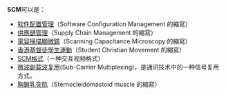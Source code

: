 '''SCM'''可以是：

* [[软件配置管理|软件配置管理]]（Software Configuration Management 的縮寫）
* [[供應鏈管理|供應鏈管理]]（Supply Chain Management 的縮寫）
* [[電容掃描顯微鏡|電容掃描顯微鏡]]（Scanning Capacitance Microscopy 的縮寫）
* [[香港基督徒學生運動|香港基督徒學生運動]]（Student Christian Movement 的縮寫）
* [[SCM格式|SCM格式]]（一种交互视频格式）
* [[微波副载波复用|微波副载波复用]](Sub-Carrier Multiplexing)，是通讯技术中的一种信号复用方式。
* [[胸鎖乳突肌|胸鎖乳突肌]]（Sternocleidomastoid muscle 的縮寫）

{{disambig|Cat=三字拉丁字母缩写消歧义}}